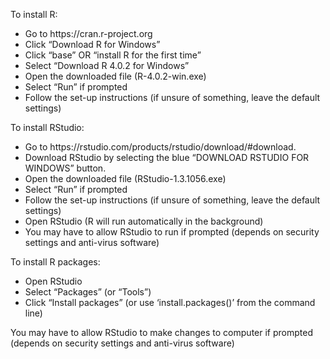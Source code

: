 To install R:

-    Go to https://cran.r-project.org
-    Click “Download R for Windows”
-    Click “base” OR “install R for the first time”
-    Select “Download R 4.0.2 for Windows”
-    Open the downloaded file (R-4.0.2-win.exe)
-    Select “Run” if prompted
-    Follow the set-up instructions (if unsure of something, leave the default settings)

To install RStudio:

-    Go to https://rstudio.com/products/rstudio/download/#download.
-    Download RStudio by selecting the blue "DOWNLOAD RSTUDIO FOR WINDOWS" button. 
-    Open the downloaded file (RStudio-1.3.1056.exe)
-    Select “Run” if prompted
-    Follow the set-up instructions (if unsure of something, leave the default settings)
-    Open RStudio (R will run automatically in the background)
-    You may have to allow RStudio to run if prompted (depends on security settings and anti-virus software)

To install R packages:

-    Open RStudio
-    Select “Packages” (or “Tools”)
-    Click “Install packages” (or use 'install.packages()' from the command line)

You may have to allow RStudio to make changes to computer if prompted (depends on security settings and anti-virus software) 
